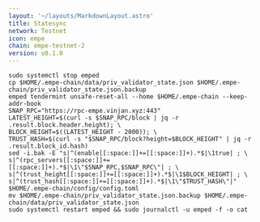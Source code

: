 ```yaml
---
layout: '~/layouts/MarkdownLayout.astro'
title: Statesync
network: Testnet
icon: empe
chain: empe-testnet-2
version: v0.1.0
---
```


```
sudo systemctl stop emped
cp $HOME/.empe-chain/data/priv_validator_state.json $HOME/.empe-chain/priv_validator_state.json.backup
emped tendermint unsafe-reset-all --home $HOME/.empe-chain --keep-addr-book
SNAP_RPC="https://rpc-empe.vinjan.xyz:443"
LATEST_HEIGHT=$(curl -s $SNAP_RPC/block | jq -r .result.block.header.height); \
BLOCK_HEIGHT=$((LATEST_HEIGHT - 2000)); \
TRUST_HASH=$(curl -s "$SNAP_RPC/block?height=$BLOCK_HEIGHT" | jq -r .result.block_id.hash)
sed -i.bak -E "s|^(enable[[:space:]]+=[[:space:]]+).*$|\1true| ; \
s|^(rpc_servers[[:space:]]+=[[:space:]]+).*$|\1\"$SNAP_RPC,$SNAP_RPC\"| ; \
s|^(trust_height[[:space:]]+=[[:space:]]+).*$|\1$BLOCK_HEIGHT| ; \
s|^(trust_hash[[:space:]]+=[[:space:]]+).*$|\1\"$TRUST_HASH\"|" $HOME/.empe-chain/config/config.toml
mv $HOME/.empe-chain/priv_validator_state.json.backup $HOME/.empe-chain/data/priv_validator_state.json
sudo systemctl restart emped && sudo journalctl -u emped -f -o cat
```
